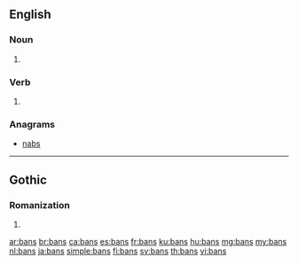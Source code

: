 ==English==

===Noun===
{{head|en|plural}}

# {{plural of|ban|lang=en}}

===Verb===
{{head|en|verb form}}

# {{en-third-person singular of|ban}}

===Anagrams===
* [[nabs#English|nabs]]

----

==Gothic==

===Romanization===
{{got-rom}}

# {{got-romanization of|𐌱𐌰𐌽𐍃}}

[[ar:bans]]
[[br:bans]]
[[ca:bans]]
[[es:bans]]
[[fr:bans]]
[[ku:bans]]
[[hu:bans]]
[[mg:bans]]
[[my:bans]]
[[nl:bans]]
[[ja:bans]]
[[simple:bans]]
[[fi:bans]]
[[sv:bans]]
[[th:bans]]
[[vi:bans]]